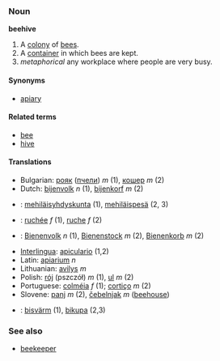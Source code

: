 ===Noun===
'''beehive'''
# A [[colony]] of [[bee]]s.
# A [[container]] in which bees are kept.
# ''metaphorical'' any workplace where people are very busy. 

====Synonyms====
*[[apiary]]

====Related terms====
*[[bee]]
*[[hive]]

====Translations====
*Bulgarian: [[рояк]] ([[пчела|пчели]]) ''m'' (1), [[кошер]] ''m'' (2)
*Dutch: [[bijenvolk]] ''n'' (1), [[bijenkorf]] ''m'' (2)
*{{fi}}: [[mehiläisyhdyskunta]] (1), [[mehiläispesä]] (2, 3)
*{{fr}}: [[ruchée]] ''f'' (1), [[ruche]] ''f'' (2)
*{{de}}: [[Bienenvolk]] ''n'' (1), [[Bienenstock]] ''m'' (2), [[Bienenkorb]] ''m'' (2)
*[[Interlingua]]: [[apiculario]] (1,2)
*Latin: [[apiarium]] ''n''
*Lithuanian: [[avilys]] ''m''
*Polish: [[rój]] (pszczół) ''m'' (1), [[ul]] ''m'' (2)
*Portuguese: [[colméia]] ''f'' (1); [[cortiço]] ''m'' (2)
*Slovene: [[panj]] ''m'' (2), [[čebelnjak]] ''m'' ([[beehouse]])
*{{sv}}: [[bisvärm]] (1), [[bikupa]] (2,3)

===See also===
*[[beekeeper]]